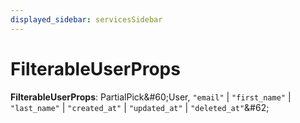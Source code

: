 ```yaml
---
displayed_sidebar: servicesSidebar
---
```



# FilterableUserProps

 **FilterableUserProps**: PartialPick\&#60;User, `"email"` \| `"first_name"` \| `"last_name"` \| `"created_at"` \| `"updated_at"` \| `"deleted_at"`\&#62;

